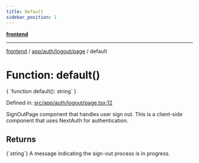 ```yaml
---
title: Default
sidebar_position: 1
---
```



[**frontend**](../../../../..)

***

[frontend](../../../../..) / [app/auth/logout/page](..) / default

# Function: default()

<CodeBlock language="ts">
{ `function default(): string` }
</CodeBlock>

Defined in: [src/app/auth/logout/page.tsx:12](https://github.com/svsticky/CommitteeClash/blob/42e3ab31b18c9cdd65955be0ecd3ca0a2cb493b5/frontend/src/app/auth/logout/page.tsx#L12)

SignOutPage component that handles user sign out.
This is a client-side component that uses NextAuth for authentication.

## Returns
<CodeBlock language="ts">
{`string`}
</CodeBlock>
A message indicating the sign-out process is in progress.
